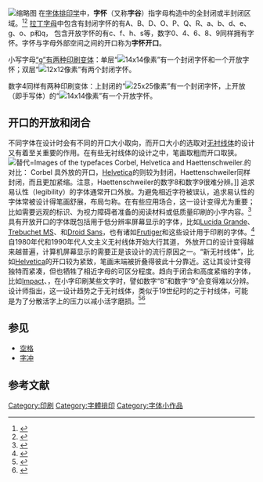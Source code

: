 [[File:Counter_typography.png|缩略图]]
在[[字体排印学|字体排印学]]中，'''字怀'''（又称'''字谷'''）指字母构造中的全封闭或半封闭区域。<ref>{{cite book|url=https://books.google.com/books?ei=Py1jSuyoH4nAzQT_1rn1CA&id=1cyy76-taU4C&dq=typography+counter&q=counter|title=Using desktop publishing to create newsletters, handouts, and Web pages|publisher=Neal-Schuman|accessdate=July 19, 2009|year=1997|isbn=978-1-55570-265-6|page=33|format=Google books (snippet view)|quote=Counter is the white space center of enclosed letters like Bb, Dd, Pp.|last1=Maxymuk|first1=John|trans_title=|archive-date=2019-08-12|archive-url=https://web.archive.org/web/20190812121741/https://books.google.com/books?ei=Py1jSuyoH4nAzQT_1rn1CA&id=1cyy76-taU4C&dq=typography+counter&q=counter|dead-url=no}}</ref><ref>{{cite book|url=https://books.google.com/books?id=zVUCxdx7QYcC&pg=PA74&dq=typography+counter+aperture&as_brr=3&ei=HS5jSsXAMpnCzgTk7OyuDQ|title=Designing Websites: According to the Ancient Science of Directions|last2=|first2=|date=|publisher=Smita Jain Narang|accessdate=July 19, 2009|others=|year=2006|isbn=978-81-207-3071-7|edition=|series=|volume=|location=|page=74|language=|format=Google books (limited prview)|quote=Open space in a letter is called the counter or the aperture.|last1=Narang|first1=Sumita|authorlink1=|editor1-first=|editor1-last=|editor1-link=|archive-date=2019-08-11|archive-url=https://web.archive.org/web/20190811154257/https://books.google.com/books?id=zVUCxdx7QYcC&pg=PA74&dq=typography+counter+aperture&as_brr=3&ei=HS5jSsXAMpnCzgTk7OyuDQ|dead-url=no}}</ref> [[拉丁字母|拉丁字母]]中包含有封闭字怀的有A、B、D、O、P、Q、R、a、b、d、e、g、o、p和q， 包含开放字怀的有c、f、h、s等，数字0、4、6、8、9同样拥有字怀。字怀与字母外部空间之间的开口称为'''字怀开口'''。

小写字母[[G|“g”有两种印刷变体]]：单层“[[File:Opentail_g.svg|14x14像素]]”有一个封闭字怀和一个开放字怀；双层“[[File:Looptail_g.svg|12x12像素]]”有两个封闭字怀。

数字4同样有两种印刷变体：上封闭的“[[File:4.svg|25x25像素]]”有一个封闭字怀，上开放（即手写体）的“[[File:Four_handwritten.svg|14x14像素]]”有一个开放字怀。

== 开口的开放和闭合 ==
不同字体在设计时会有不同的开口大小取向，而开口大小的选取对[[无衬线体|无衬线体]]的设计又有着至关重要的作用。在有些无衬线体的设计之中，笔画取粗而开口取狭。
[[File:Typeface_apertures.png|替代=Images of the typefaces Corbel, Helvetica and Haettenschweiler.]]的对比： Corbel 具外放的开口，[[Helvetica|Helvetica]]的则较为封闭，Haettenschweiler同样封闭，而且更加紧缩。注意，Haettenschweiler的数字8和数字9很难分辨。]]
追求易认性（legibility）的字体通常开口外放。为避免相近字符被误认，追求易认性的字体常被设计得笔画舒展，布局匀称。在有些应用场合，这一设计变得尤为重要；比如需要远观的标识、为视力障碍者准备的阅读材料或低质量印刷的小字内容。<ref>{{Cite web|url=http://www.typography.com/fonts/mercury-text/features/mercury-efficiency|title=Mercury Text: Features|accessdate=28 November 2014|publisher=Hoefler & Frere-Jones|archive-date=2016-10-16|archive-url=https://web.archive.org/web/20161016025811/http://www.typography.com/fonts/mercury-text/features/mercury-efficiency|dead-url=no}}</ref> 具有开放开口的字体既包括用于低分辨率屏幕显示的字体，比如[[Lucida_Grande|Lucida Grande]]、[[Trebuchet_MS|Trebuchet MS]]、{{link-en|Corbel|Corbel}}和[[Droid|Droid Sans]]，也有诸如[[Frutiger|Frutiger]]和{{link-en|FF Meta|FF Meta}}这些设计用于印刷的字体。<ref>{{Cite web|url=http://blog.typekit.com/2013/04/11/three-exemplary-typefaces-for-user-interfaces/|title=Three Exemplary Typefaces for User Interfaces|accessdate=28 November 2014|last=Whited|first=Billy|publisher=Adobe|archive-date=2014-12-04|archive-url=https://web.archive.org/web/20141204233729/http://blog.typekit.com/2013/04/11/three-exemplary-typefaces-for-user-interfaces/|dead-url=no}}</ref>自1980年代和1990年代人文主义无衬线体开始大行其道， 外放开口的设计变得越来越普遍，计算机屏幕显示的需要正是该设计的流行原因之一。{{Quote box|align=right|width=30%|quote=Helvetica并不是万灵药……它难以胜任排印小字……“C”和“S”的形状卷得太多，使得开口太紧——字怀开口是指沟通字母内外的那片空白……小写字母“e”是英语当中最常见的字母，而Helvetica选取了一种最不讨喜的形状。（在小字下，）像这样的字母距离被误识的境地只有一像素之遥。|source=[[Tobias_Frere-Jones|Tobias Frere-Jones]]<ref>{{cite web|last1=Covert|first1=Adrian|title=Why Apple's New Font Won't Work On Your Desktop|url=http://www.fastcodesign.com/3031432/why-apples-new-font-wont-work-on-your-desktop|website=FastCoDesign|accessdate=28 November 2014|archive-date=2017-07-06|archive-url=https://web.archive.org/web/20170706205422/https://www.fastcodesign.com/3031432/why-apples-new-font-wont-work-on-your-desktop|dead-url=no}}</ref>}}“新无衬线体”，比如[[Helvetica|Helvetica]]的开口较为紧致，笔画末端被折叠得彼此十分靠近。这让其设计变得独特而紧凑，但也牺牲了相近字母的可区分程度。趋向于闭合和高度紧缩的字体，比如[[Impact|Impact]]、{{link-en|Haettenschweiler|Haettenschweiler}}，在小字印刷某些文字时，譬如数字“8”和数字“9”会变得难以分辨。设计师{{link-en|Nick Shinn|Nick Shinn}}指出，这一设计趋势之于无衬线体，类似于19世纪时的{{link-en|Didone|Didone}}之于衬线体，可能是为了分散活字上的压力以减小活字磨损。<ref>{{Cite web|url=http://shinntype.com/wp-content/uploads/files/pdf/Scotch_Modern.pdf|title=Modern Suite|accessdate=11 August 2015|last=Shinn|first=Nick|publisher=Shinntype|archive-date=2021-02-25|archive-url=https://web.archive.org/web/20210225042806/http://shinntype.com/wp-content/uploads/files/pdf/Scotch_Modern.pdf|dead-url=no}}</ref><ref>{{Cite web |url=http://www.typotheque.com/articles/my_type_design_philosophy |title=My Type Design Philosophy by Martin Majoor |accessdate=2017-02-19 |archive-date=2020-01-14 |archive-url=https://web.archive.org/web/20200114232207/https://www.typotheque.com/articles/my_type_design_philosophy |dead-url=no }}</ref>

== 参见 ==
* [[空格|空格]]
* [[字冲|字冲]]

== 参考文献 ==
{{Reflist}}

{{印刷术语}}
[[Category:印刷|Category:印刷]]
[[Category:字體排印|Category:字體排印]]
[[Category:字体小作品|Category:字体小作品]]
